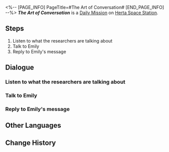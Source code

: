 <%-- [PAGE_INFO]
PageTitle=#The Art of Conversation#
[END_PAGE_INFO] --%>
{{Stub|Dialogue.}}
{{Mission Infobox
|id            = 3000601
|title         = 
|image         = <!--Mission The Art of Conversation.png-->
|type          = Daily
|event_name    = 
|chapter       = 
|requirements  = {{subst:void|<!--Unknown: {"Type":"Manual"}-->}}
|summary       = <!--official mission summary from Fate's Atlas-->
|characters    = Emily; Softly Muttering Researcher; Trailblazer; Whispering Researcher
|startLocation = [[Herta Space Station]] - [[Storage Zone]]
|world         = Herta Space Station
|area          = Storage Zone
|prev          = 
|next          = 
|rewards       = Credit*5,000
}}
'''''The Art of Conversation''''' is a [[Daily Mission]] on [[Herta Space Station]].

==Steps==
# Listen to what the researchers are talking about
# Talk to Emily
# Reply to Emily's message

<!--
==Gameplay Notes==

--><!--
==Trial Character==

-->
==Dialogue==
{{Stub Dialogue}}

===Listen to what the researchers are talking about{{subst:void|<!--300060001-->}}===
{{Mission Description|type=daily|location=Storage Zone|The researchers are gossiping about someone. Go and listen in on what they're saying.}}
{{Dialogue Start}}
:{{tx}}
{{Dialogue End}}

===Talk to Emily{{subst:void|<!--300060101-->}}===
{{Mission Description|type=daily|location=Storage Zone|update|A small piece of advice may change a person's life. Quickly, tell Emily what everyone has been recommending!}}
{{Dialogue Start}}
:{{tx}}
{{Dialogue End}}

===Reply to Emily's message{{subst:void|<!--300060102-->}}===
{{Mission Description|type=daily|location=Storage Zone|update|Emily is starting to learn how to chat with people. Use text messages to help her revise what she has learned.}}
{{Dialogue Start}}
:{{tx}}
{{Dialogue End}}

==Other Languages==
{{Other Languages
|en   = The Art of Conversation
|zhs  = 聊天的艺术
|zht  = 聊天的藝術
|ja   = 雑談の芸術
|ko   = 대화의 예술
|es   = El arte de la conversación
|fr   = L'Art de la conversation
|ru   = Искусство беседы
|th   = ศิลปะแห่งวาทศิลป์
|vi   = Nghệ Thuật Trò Chuyện
|de   = Die Kunst der Konversation
|id   = Seni Berkomunikasi
|pt   = A Arte da Conversa
}}

==Change History==
{{Change History|1.0}}
